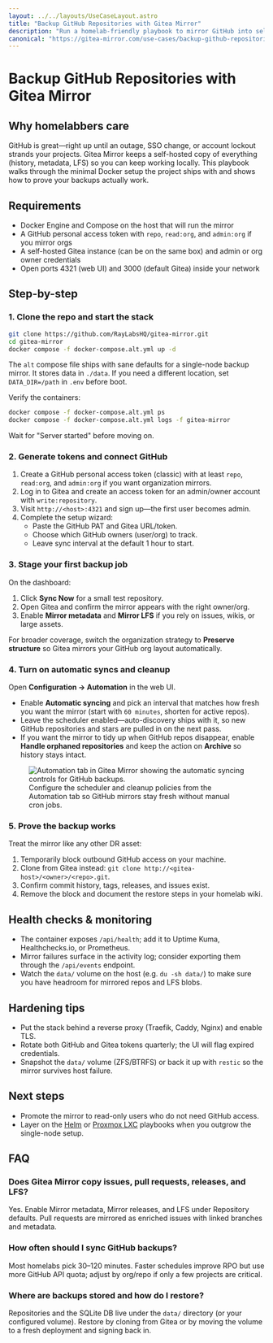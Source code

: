 ```yaml
---
layout: ../../layouts/UseCaseLayout.astro
title: "Backup GitHub Repositories with Gitea Mirror"
description: "Run a homelab-friendly playbook to mirror GitHub into self-hosted Gitea with automated schedules, health checks, and restore drills."
canonical: "https://gitea-mirror.com/use-cases/backup-github-repositories/"
---
```


# Backup GitHub Repositories with Gitea Mirror

## Why homelabbers care

GitHub is great—right up until an outage, SSO change, or account lockout strands your projects. Gitea Mirror keeps a self-hosted copy of everything (history, metadata, LFS) so you can keep working locally. This playbook walks through the minimal Docker setup the project ships with and shows how to prove your backups actually work.

## Requirements

- Docker Engine and Compose on the host that will run the mirror
- A GitHub personal access token with `repo`, `read:org`, and `admin:org` if you mirror orgs
- A self-hosted Gitea instance (can be on the same box) and admin or org owner credentials
- Open ports 4321 (web UI) and 3000 (default Gitea) inside your network

## Step-by-step

### 1. Clone the repo and start the stack

```bash
git clone https://github.com/RayLabsHQ/gitea-mirror.git
cd gitea-mirror
docker compose -f docker-compose.alt.yml up -d
```

The `alt` compose file ships with sane defaults for a single-node backup mirror. It stores data in `./data`. If you need a different location, set `DATA_DIR=/path` in `.env` before boot.

Verify the containers:

```bash
docker compose -f docker-compose.alt.yml ps
docker compose -f docker-compose.alt.yml logs -f gitea-mirror
```

Wait for "Server started" before moving on.

### 2. Generate tokens and connect GitHub

1. Create a GitHub personal access token (classic) with at least `repo`, `read:org`, and `admin:org` if you want organization mirrors.
2. Log in to Gitea and create an access token for an admin/owner account with `write:repository`.
3. Visit `http://<host>:4321` and sign up—the first user becomes admin.
4. Complete the setup wizard:
   - Paste the GitHub PAT and Gitea URL/token.
   - Choose which GitHub owners (user/org) to track.
   - Leave sync interval at the default 1 hour to start.

### 3. Stage your first backup job

On the dashboard:

1. Click **Sync Now** for a small test repository.
2. Open Gitea and confirm the mirror appears with the right owner/org.
3. Enable **Mirror metadata** and **Mirror LFS** if you rely on issues, wikis, or large assets.

For broader coverage, switch the organization strategy to **Preserve structure** so Gitea mirrors your GitHub org layout automatically.

### 4. Turn on automatic syncs and cleanup

Open **Configuration → Automation** in the web UI.

- Enable **Automatic syncing** and pick an interval that matches how fresh you want the mirror (start with `60 minutes`, shorten for active repos).
- Leave the scheduler enabled—auto-discovery ships with it, so new GitHub repositories and stars are pulled in on the next pass.
- If you want the mirror to tidy up when GitHub repos disappear, enable **Handle orphaned repositories** and keep the action on **Archive** so history stays intact.

<figure class="mt-8 flex flex-col items-center">
  <img
    src="/assets/configuration.png"
    alt="Automation tab in Gitea Mirror showing the automatic syncing controls for GitHub backups."
    class="w-full max-w-5xl rounded-xl border border-muted shadow-sm"
    loading="lazy"
  />
  <figcaption class="mt-3 text-sm text-muted-foreground text-center">
    Configure the scheduler and cleanup policies from the Automation tab so GitHub mirrors stay fresh without manual cron jobs.
  </figcaption>
</figure>

### 5. Prove the backup works

Treat the mirror like any other DR asset:

1. Temporarily block outbound GitHub access on your machine.
2. Clone from Gitea instead: `git clone http://<gitea-host>/<owner>/<repo>.git`.
3. Confirm commit history, tags, releases, and issues exist.
4. Remove the block and document the restore steps in your homelab wiki.

## Health checks & monitoring

- The container exposes `/api/health`; add it to Uptime Kuma, Healthchecks.io, or Prometheus.
- Mirror failures surface in the activity log; consider exporting them through the `/api/events` endpoint.
- Watch the `data/` volume on the host (e.g. `du -sh data/`) to make sure you have headroom for mirrored repos and LFS blobs.

## Hardening tips

- Put the stack behind a reverse proxy (Traefik, Caddy, Nginx) and enable TLS.
- Rotate both GitHub and Gitea tokens quarterly; the UI will flag expired credentials.
- Snapshot the `data/` volume (ZFS/BTRFS) or back it up with `restic` so the mirror survives host failure.

## Next steps

- Promote the mirror to read-only users who do not need GitHub access.
- Layer on the [Helm](../deploy-with-helm-chart) or [Proxmox LXC](../proxmox-lxc-homelab) playbooks when you outgrow the single-node setup.

## FAQ

### Does Gitea Mirror copy issues, pull requests, releases, and LFS?

Yes. Enable Mirror metadata, Mirror releases, and LFS under Repository defaults. Pull requests are mirrored as enriched issues with linked branches and metadata.

### How often should I sync GitHub backups?

Most homelabs pick 30–120 minutes. Faster schedules improve RPO but use more GitHub API quota; adjust by org/repo if only a few projects are critical.

### Where are backups stored and how do I restore?

Repositories and the SQLite DB live under the `data/` directory (or your configured volume). Restore by cloning from Gitea or by moving the volume to a fresh deployment and signing back in.
